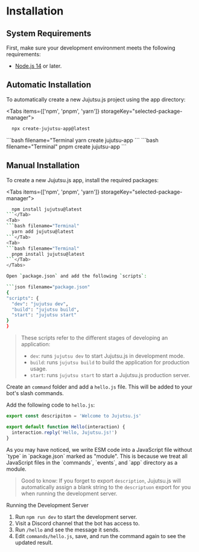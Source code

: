 
# Installation

## System Requirements

First, make sure your development environment meets the following requirements:

- [Node.js 14](https://nodejs.org/) or later.

## Automatic Installation

To automatically create a new Jujutsu.js project using the app directory:

<Tabs items={['npm', 'pnpm', 'yarn']} storageKey="selected-package-manager">
  <Tab>
  ```bash filename="Terminal"
    npx create-jujutsu-app@latest
  ```
  </Tab>
  <Tab>
  ```bash filename="Terminal
    yarn create jujutsu-app
  ```
  </Tab>
  <Tab>
  ```bash filename="Terminal" 
    pnpm create jujutsu-app
  ```
  </Tab>
</Tabs>

## Manual Installation

To create a new Jujutsu.js app, install the required packages:

<Tabs items={['npm', 'pnpm', 'yarn']} storageKey="selected-package-manager">
  <Tab>
  ```bash filename="Terminal"
    npm install jujutsu@latest
  ```</Tab>
  <Tab>
  ```bash filename="Terminal"
    yarn add jujutsu@latest
  ```</Tab>
  <Tab>
  ```bash filename="Terminal"
    pnpm install jujutsu@latest
  ```</Tab>
</Tabs>

Open `package.json` and add the following `scripts`:

```json filename="package.json"
{
  "scripts": {
    "dev": "jujutsu dev",
    "build": "jujutsu build",
    "start": "jujutsu start"
  }
}
```

> These scripts refer to the different stages of developing an application:
>
> - `dev`: runs `jujutsu dev` to start Jujutsu.js in development mode.
> - `build`: runs `jujutsu build` to build the application for production usage.
> - `start`: runs `jujutsu start` to start a Jujutsu.js production server.

Create an `command` folder and add a `hello.js` file. This will be added to your bot's slash commands.

Add the following code to `hello.js`:

```js filename="commands/hello.js"
export const descripiton = 'Welcome to Jujutsu.js'

export default function Hello(interaction) {
  interaction.reply('Hello, Jujutsu.js!')
}
```

<Callout type="info">
  As you may have noticed, we write ESM code into a JavaScript file without
  `type` in `package.json` marked as "module". This is because we treat all
  JavaScript files in the `commands`, `events`, and `app` directory as a module.
</Callout>

> Good to know: If you forget to export `description`, Jujutsu.js will automatically assign a blank string to the `descriptuon` export for you when running the development server.

Running the Development Server

1. Run `npm run dev` to start the development server.
2. Visit a Discord channel that the bot has access to.
3. Run `/hello` and see the message it sends.
4. Edit `commands/hello.js`, save, and run the command again to see the updated result.
